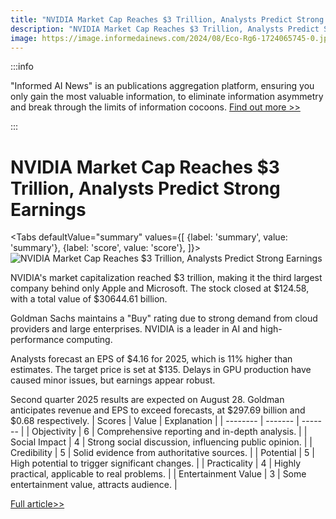 ```yaml
---
title: "NVIDIA Market Cap Reaches $3 Trillion, Analysts Predict Strong Earnings"
description: "NVIDIA Market Cap Reaches $3 Trillion, Analysts Predict Strong Earnings"
image: https://image.informedainews.com/2024/08/Eco-Rg6-1724065745-0.jpg
---
```



:::info

"Informed AI News" is an publications aggregation platform, ensuring you only gain the most valuable information, to eliminate information asymmetry and break through the limits of information cocoons.  [Find out more >>](/)

:::

# NVIDIA Market Cap Reaches $3 Trillion, Analysts Predict Strong Earnings


<Tabs
	defaultValue="summary"
	values={[
	{label: 'summary', value: 'summary'},
	{label: 'score', value: 'score'},
]}>
<TabItem value="summary">
<img
  src="https://image.informedainews.com/2024/08/Eco-Rg6-1724065745-0.jpg"
  alt="NVIDIA Market Cap Reaches $3 Trillion, Analysts Predict Strong Earnings"
/>



NVIDIA's market capitalization reached $3 trillion, making it the third largest company behind only Apple and Microsoft. The stock closed at $124.58, with a total value of $30644.61 billion.

Goldman Sachs maintains a "Buy" rating due to strong demand from cloud providers and large enterprises. NVIDIA is a leader in AI and high-performance computing.

Analysts forecast an EPS of $4.16 for 2025, which is 11% higher than estimates. The target price is set at $135. Delays in GPU production have caused minor issues, but earnings appear robust.

Second quarter 2025 results are expected on August 28. Goldman anticipates revenue and EPS to exceed forecasts, at $297.69 billion and $0.68 respectively.
</TabItem>
<TabItem value="score">
	| Scores     | Value   | Explanation |
	| -------- | ------- | ------- |
	| Objectivity  | 6    | Comprehensive reporting and in-depth analysis.    |
	| Social Impact | 4     | Strong social discussion, influencing public opinion.    |
	| Credibility    | 5    | Solid evidence from authoritative sources.    |
	| Potential    | 5    | High potential to trigger significant changes.    |
	| Practicality    | 4    | Highly practical, applicable to real problems.    |
	| Entertainment Value    | 3    | Some entertainment value, attracts audience.    |
</TabItem>
</Tabs>

[Full article>>](https://www.cnbeta.com.tw/articles/tech/1442783.htm)
